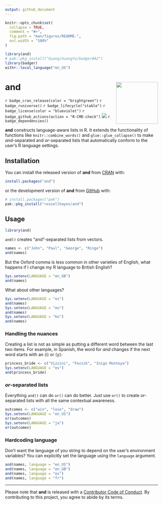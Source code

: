 ```yaml
---
output: github_document
---
```


<!-- README.md is generated from README.Rmd. Please edit that file -->

```r
knitr::opts_chunk$set(
  collapse = TRUE,
  comment = "#>",
  fig.path = "man/figures/README-",
  out.width = "100%"
)

library(and)
# pak::pkg_install("GuangchuangYu/badger#42")
library(badger)
withr::local_language("en_US")
```

# and <img src="man/figures/logo.png?raw=TRUE" align="right" height="138" />

<!-- badges: start -->
`r badge_cran_release(color = "brightgreen")`
`r badge_runiverse()`
`r badge_lifecycle("stable")`
`r badge_license(color = "blueviolet")`
`r badge_github_actions(action = "R-CMD-check")`
[![](https://codecov.io/gh/rossellhayes/and/branch/main/graph/badge.svg)](https://app.codecov.io/gh/rossellhayes/and)
`r badge_dependencies()`
<!-- badges: end -->

**and** constructs language-aware lists in R. It extends the functionality of functions like `knitr::combine_words()` and `glue::glue_collapse()` to make _and_-separated and _or_-separated lists that automatically conform to the user's R language settings.

## Installation

You can install the released version of **and** from [CRAN](https://cran.r-project.org/package=and) with:

``` r
install.packages("and")
```

or the development version of **and** from [GitHub](https://github.com/rossellhayes/and) with:

``` r
# install.packages("pak")
pak::pkg_install("rossellhayes/and")
```

## Usage

```r
library(and)
```

`and()` creates "and"-separated lists from vectors.

```r
names <- c("John", "Paul", "George", "Ringo")
and(names)
```

But the Oxford comma is less common in other varieties of English, what happens if I change my R language to British English?

```r
Sys.setenv(LANGUAGE = "en_GB")
and(names)
```

What about other languages?

```r
Sys.setenv(LANGUAGE = "es")
and(names)
Sys.setenv(LANGUAGE = "eu")
and(names)
Sys.setenv(LANGUAGE = "ko")
and(names)
```

### Handling the nuances

Creating a list is not as simple as putting a different word between the last two items.
For example, in Spanish, the word for _and_ changes if the next word starts with an ⟨i⟩  or ⟨y⟩:

```r
princess_bride <- c("Vizzini", "Fezzik", "Inigo Montoya")
Sys.setenv(LANGUAGE = "es")
and(princess_bride)
```

### _or_-separated lists

Everything `and()` can do `or()` can do better. Just use `or()` to create _or_-separated lists with all the same contextual awareness.

```r
outcomes <- c("win", "lose", "draw")
Sys.setenv(LANGUAGE = "en_US")
or(outcomes)
Sys.setenv(LANGUAGE = "ja")
or(outcomes)
```

### Hardcoding language

Don't want the language of you string to depend on the user's environment variables?
You can explicitly set the language using the `language` argument.

```r
and(names, language = "en_US")
and(names, language = "en_GB")
and(names, language = "es")
and(names, language = "fr")
```

---

Please note that **and** is released with a [Contributor Code of Conduct](https://contributor-covenant.org/version/2/0/CODE_OF_CONDUCT.html).
By contributing to this project, you agree to abide by its terms.

